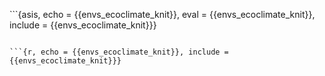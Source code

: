 ```{asis, echo = {{envs_ecoclimate_knit}}, eval = {{envs_ecoclimate_knit}}, include = {{envs_ecoclimate_knit}}}

```

```{r, echo = {{envs_ecoclimate_knit}}, include = {{envs_ecoclimate_knit}}}

```
